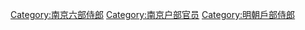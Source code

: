[[Category:南京六部侍郎|Category:南京六部侍郎]]
[[Category:南京户部官员|Category:南京户部官员]]
[[Category:明朝戶部侍郎|Category:明朝戶部侍郎]]